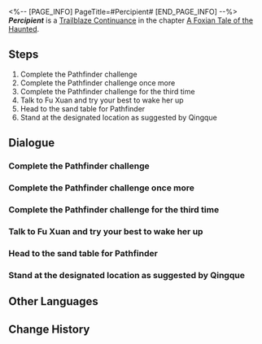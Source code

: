 <%-- [PAGE_INFO]
PageTitle=#Percipient#
[END_PAGE_INFO] --%>
{{Stub|Dialogue.}}
{{Mission Infobox
|id            = 8015112
|title         = 
|image         = <!--Mission Percipient.png-->
|type          = Trailblaze Continuance
|event_name    = 
|chapter       = A Foxian Tale of the Haunted
|requirements  = {{subst:void|<!--Unknown: {"Type":"Manual"}-->}}
|summary       = <!--official mission summary from Fate's Atlas-->
|characters    = Trailblazer
|startLocation = [[The Xianzhou Luofu]] - [[Illusory Maze: Keralum]]
|world         = The Xianzhou Luofu
|area          = Illusory Maze: Keralum
|prev          = 
|next          = 
|rewards       = Trailblaze EXP*500; Stellar Jade*50; Traveler's Guide*5; Lost Crystal*3; Credit*50,000
}}
'''''Percipient''''' is a [[Trailblaze Continuance]] in the chapter [[A Foxian Tale of the Haunted (Continuance)|A Foxian Tale of the Haunted]].

==Steps==
# Complete the Pathfinder challenge
# Complete the Pathfinder challenge once more
# Complete the Pathfinder challenge for the third time
# Talk to Fu Xuan and try your best to wake her up
# Head to the sand table for Pathfinder
# Stand at the designated location as suggested by Qingque

<!--
==Gameplay Notes==

--><!--
==Trial Character==

-->
==Dialogue==
{{Stub Dialogue}}
{{Dialogue End}}

===Complete the Pathfinder challenge===
{{Mission Description|type=continuance|location=Illusory Maze: Keralum|update|The master diviner uses "Pathfinder" to show omens to people whom destiny beckons. Despite the numerous choices they encounter, one must walk the only path in order to progress.<br />She has stubbornly holds on to her own believes, and the only thing you can do is to break her obsession by using her own rules and reasoning.<br />Rules are meant to be broken. It is time to overcome the Pathfinder challenges.}}
{{Dialogue Start}}
:{{tx}}
{{Dialogue End}}

===Complete the Pathfinder challenge once more===
{{Dialogue Start}}
:{{tx}}
{{Dialogue End}}

===Complete the Pathfinder challenge for the third time===
{{Mission Description|type=continuance|location=Illusory Maze: Keralum|update|Qingque has placed "more individuals" into the sand table, determined to find an alternative solution.<br />Rules are meant to be broken. It is time to overcome the Pathfinder challenges.}}
{{Dialogue Start}}
:{{tx}}
{{Dialogue End}}

===Talk to Fu Xuan and try your best to wake her up===
{{Mission Description|type=continuance|location=Illusory Maze: Keralum|update|Fu Xuan seems trapped in a deadlock of thoughts, attempting to prove to you that "if everything is predestined, then everything is futile." You and your squad members decide to instead use this invitation as the key to unlocking her confinement.<br />Keep talking with Fu Xuan and see if you can wake her up.}}
{{Dialogue Start}}
:{{tx}}
{{Dialogue End}}

===Head to the sand table for Pathfinder===
{{Mission Description|type=continuance|location=Illusory Maze: Keralum|update|Qingque says the sand table always holds an alternative solution. To find it, you must start from the sand table's exit.}}
{{Dialogue Start}}
:{{tx}}
{{Dialogue End}}

===Stand at the designated location as suggested by Qingque===
{{Mission Description|type=continuance|location=Illusory Maze: Keralum|update|Qingque says the sand table always holds an alternative solution. Follow her instructions and arrive at your destined position in the sand table.}}
{{Dialogue Start}}
:{{tx}}
{{Dialogue End}}

==Other Languages==
{{Other Languages
|en   = Percipient
|zhs  = 犀照
|zht  = 犀照
|ja   = 犀照
|ko   = 서조(犀照)
|es   = Percepción
|fr   = Perspicace
|ru   = Проницательность
|th   = จุดสังเกต
|vi   = Trực Giác
|de   = Einsicht
|id   = Mempersepsi
|pt   = Perceptiva
}}

==Change History==
{{Change History|1.5}}
